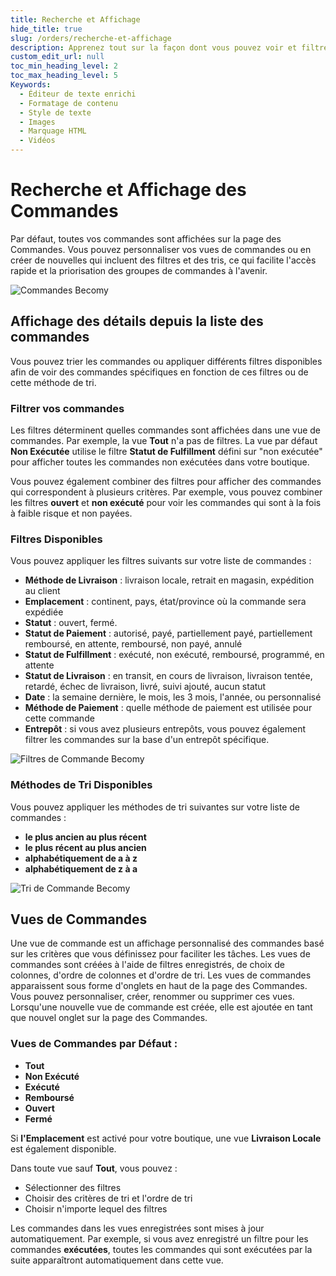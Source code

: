 ```yaml
---
title: Recherche et Affichage
hide_title: true
slug: /orders/recherche-et-affichage
description: Apprenez tout sur la façon dont vous pouvez voir et filtrer vos commandes dans le tableau de bord d'administration.
custom_edit_url: null
toc_min_heading_level: 2
toc_max_heading_level: 5
Keywords:
  - Éditeur de texte enrichi
  - Formatage de contenu
  - Style de texte
  - Images
  - Marquage HTML
  - Vidéos
---
```



<head>
  <meta
    property="twitter:description"
    content="Apprenez tout sur la façon dont vous pouvez voir et filtrer vos commandes dans le tableau de bord d'administration."
  />
  <meta
    property="og:url"
    content="https://docs-becomy.surge.sh/orders/recherche-et-affichage/"
  />
  <link rel="canonical" href="https://docs-becomy.surge.sh/orders" />
  <link
    rel="alternate"
    href="https://docs-becomy.surge.sh/orders/fr"
    hreflang="fr"
  />
</head>

# Recherche et Affichage des Commandes

Par défaut, toutes vos commandes sont affichées sur la page des Commandes. Vous pouvez personnaliser vos vues de commandes ou en créer de nouvelles qui incluent des filtres et des tris, ce qui facilite l'accès rapide et la priorisation des groupes de commandes à l'avenir.

![Commandes Becomy](../../static/img/order-filters.png)

## Affichage des détails depuis la liste des commandes

Vous pouvez trier les commandes ou appliquer différents filtres disponibles afin de voir des commandes spécifiques en fonction de ces filtres ou de cette méthode de tri.

### Filtrer vos commandes

Les filtres déterminent quelles commandes sont affichées dans une vue de commandes. Par exemple, la vue **Tout** n'a pas de filtres. La vue par défaut **Non Exécutée** utilise le filtre **Statut de Fulfillment** défini sur "non exécutée" pour afficher toutes les commandes non exécutées dans votre boutique.

Vous pouvez également combiner des filtres pour afficher des commandes qui correspondent à plusieurs critères. Par exemple, vous pouvez combiner les filtres **ouvert** et **non exécuté** pour voir les commandes qui sont à la fois à faible risque et non payées.

### Filtres Disponibles

Vous pouvez appliquer les filtres suivants sur votre liste de commandes :

- **Méthode de Livraison** : livraison locale, retrait en magasin, expédition au client
- **Emplacement** : continent, pays, état/province où la commande sera expédiée
- **Statut** : ouvert, fermé.
- **Statut de Paiement** : autorisé, payé, partiellement payé, partiellement remboursé, en attente, remboursé, non payé, annulé
- **Statut de Fulfillment** : exécuté, non exécuté, remboursé, programmé, en attente
- **Statut de Livraison** : en transit, en cours de livraison, livraison tentée, retardé, échec de livraison, livré, suivi ajouté, aucun statut
- **Date** : la semaine dernière, le mois, les 3 mois, l'année, ou personnalisé
- **Méthode de Paiement** : quelle méthode de paiement est utilisée pour cette commande
- **Entrepôt** : si vous avez plusieurs entrepôts, vous pouvez également filtrer les commandes sur la base d'un entrepôt spécifique.

![Filtres de Commande Becomy](../../static/img/orders-filtering.png)

### Méthodes de Tri Disponibles

Vous pouvez appliquer les méthodes de tri suivantes sur votre liste de commandes :

- **le plus ancien au plus récent**
- **le plus récent au plus ancien**
- **alphabétiquement de a à z**
- **alphabétiquement de z à a**

![Tri de Commande Becomy](../../static/img/orders-sorting.png)

## Vues de Commandes

Une vue de commande est un affichage personnalisé des commandes basé sur les critères que vous définissez pour faciliter les tâches. Les vues de commandes sont créées à l'aide de filtres enregistrés, de choix de colonnes, d'ordre de colonnes et d'ordre de tri. Les vues de commandes apparaissent sous forme d'onglets en haut de la page des Commandes. Vous pouvez personnaliser, créer, renommer ou supprimer ces vues. Lorsqu'une nouvelle vue de commande est créée, elle est ajoutée en tant que nouvel onglet sur la page des Commandes.

### Vues de Commandes par Défaut :

- **Tout**
- **Non Exécuté**
- **Exécuté**
- **Remboursé**
- **Ouvert**
- **Fermé**

Si **l'Emplacement** est activé pour votre boutique, une vue **Livraison Locale** est également disponible.

Dans toute vue sauf **Tout**, vous pouvez :

- Sélectionner des filtres
- Choisir des critères de tri et l'ordre de tri
- Choisir n'importe lequel des filtres

Les commandes dans les vues enregistrées sont mises à jour automatiquement. Par exemple, si vous avez enregistré un filtre pour les commandes **exécutées**, toutes les commandes qui sont exécutées par la suite apparaîtront automatiquement dans cette vue.
